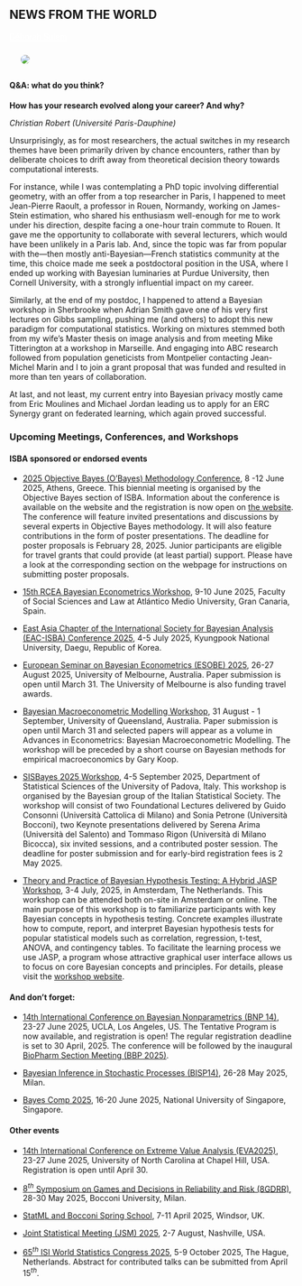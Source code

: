 ::: {.section_bulletin}
# NEWS FROM THE WORLD {#sec-news}
[Déborah Sulem](deborah.sulem@usi.ch){style="color:white; text-align: center;"}
:::

::: {.column-margin}
![](images/deborah.png){style="float:center;vertical-align:middle;
margin:10px 20px;border-radius: 10px;max-width: 100%;"}
:::

:::{.justify}

#### Q\&A: what do you \st{believe} think?

**How has your research evolved along your career? And why?**

_Christian Robert (Université Paris-Dauphine)_ 

Unsurprisingly, as for most researchers, the actual switches in my
research themes have been primarily driven by chance encounters, rather than by deliberate choices to drift away from theoretical decision theory towards computational interests. 

For instance, while I was contemplating a PhD topic involving differential geometry, with an offer from a top researcher in Paris, I happened to meet Jean-Pierre Raoult, a professor in Rouen, Normandy, working on James-Stein estimation, who shared his enthusiasm well-enough for me to work under his direction, despite facing a one-hour train commute to Rouen. It gave me the opportunity to collaborate with several lecturers, which would have been unlikely in a Paris lab. And, since the topic was far from popular with the---then mostly anti-Bayesian---French statistics community at the time, this choice made me seek a postdoctoral position in the USA, where I ended up working with Bayesian luminaries at Purdue University, then Cornell University, with a strongly influential impact on my career.

Similarly, at the end of my postdoc, I happened to attend a Bayesian workshop in Sherbrooke when Adrian Smith gave one of his very first lectures on Gibbs sampling, pushing me (and others) to adopt this new paradigm for computational statistics. Working on mixtures stemmed both from my wife's Master thesis on image analysis and from meeting Mike Titterington at a workshop in Marseille. And engaging into ABC research followed from population geneticists from Montpelier contacting Jean-Michel Marin and I to join a grant proposal that was funded and resulted in more than ten years of collaboration. 

At last, and not least, my current entry into Bayesian privacy mostly came from Eric Moulines and Michael Jordan leading us to apply for an ERC Synergy grant on federated learning, which again proved successful.



### Upcoming Meetings, Conferences, and Workshops

#### ISBA sponsored or endorsed events

- [2025 Objective Bayes (O'Bayes) Methodology Conference](https://obayes25.aueb.gr/), 8 -12 June 2025, Athens, Greece. This biennial meeting is organised by the Objective Bayes section of ISBA. Information about the conference is available on the website and the registration is now open on [the website](https://obayes25.aueb.gr/registration.html). The conference will feature invited presentations and discussions by several experts in Objective Bayes methodology. It will also feature contributions in the form of poster presentations. The deadline for poster proposals is February 28, 2025. Junior participants are eligible for travel grants that could provide (at least partial) support. Please have a look at the corresponding section on the webpage for instructions on
submitting poster proposals.

- [15th RCEA Bayesian Econometrics Workshop](https://www.rcea.world/events/forthcoming-events/the-15th-rcea-bayesian-econometrics-workshop), 9-10 June 2025, Faculty of Social Sciences and Law at Atlántico Medio University, Gran Canaria, Spain.  

- [East Asia Chapter of the International Society for Bayesian Analysis (EAC-ISBA) Conference 2025](https://eacisba2025.knu.ac.kr/), 4-5 July 2025,  Kyungpook National University,  Daegu, Republic of Korea.


- [European Seminar on Bayesian Econometrics (ESOBE) 2025](https://mbs.edu/events/2025-08-26-the-european-seminar-on-bayesian-econometrics), 26-27 August 2025, University of Melbourne, Australia. Paper submission is open until March 31. The University of Melbourne is also funding travel awards. 

- [Bayesian Macroeconometric Modelling Workshop](https://economics.uq.edu.au/event/14276/bayesian-macroeconometric-modelling-workshop), 31 August - 1 September, University of Queensland, Australia.  Paper submission is open until March 31 and selected papers will appear as a volume in Advances in Econometrics: Bayesian Macroeconometric Modelling. The workshop will be preceded by a short course on Bayesian methods for empirical macroeconomics by Gary Koop.

- [SISBayes 2025 Workshop](https://sisbayes2025.stat.unipd.it/), 4-5 September 2025, Department of Statistical Sciences of the University of Padova, Italy. This workshop is organised by the Bayesian group of the Italian Statistical Society. The workshop will consist of two Foundational Lectures delivered by Guido Consonni (Università Cattolica di Milano) and Sonia Petrone (Università Bocconi), two Keynote presentations delivered by Serena Arima (Università del Salento) and Tommaso Rigon (Università di Milano Bicocca), six invited sessions, and a contributed poster session. The deadline for poster submission and for early-bird registration fees is 2 May 2025. 


- [Theory and Practice of Bayesian Hypothesis Testing: A Hybrid JASP Workshop](https://jasp-stats.org/workshop/), 3-4 July, 2025, in Amsterdam, The Netherlands. This workshop can be attended both on-site in Amsterdam or online. The main purpose of this workshop is to familiarize participants with key Bayesian concepts in hypothesis testing. Concrete examples illustrate how to compute, report, and interpret Bayesian hypothesis tests for popular statistical models such as correlation, regression, t-test, ANOVA, and contingency tables. To facilitate the learning process we use JASP, a program whose attractive graphical user interface allows us to focus on core Bayesian concepts and principles. For details, please visit the [workshop website](https://jasp-stats.org/workshop/).



#### And don't forget:

- [14th International Conference on Bayesian Nonparametrics (BNP 14)](https://bnp14.org/), 23-27 June 2025, UCLA, Los Angeles, US. The Tentative Program is now available, and registration is open! The regular registration deadline is set to 30 April, 2025. The conference will be followed by the inaugural [BioPharm Section Meeting (BBP 2025)](https://bnp14.org/bbp2025/).

- [Bayesian Inference in Stochastic Processes (BISP14)](https://bisp14.imati.cnr.it/), 26-28 May 2025, Milan. 

-  [Bayes Comp 2025](https://bayescomp2025.sg/),  16-20 June 2025, National University of Singapore, Singapore. 


#### Other events


- [14th International Conference on Extreme Value Analysis (EVA2025)](https://eva2025.unc.edu/), 23-27 June 2025, University of North Carolina at Chapel Hill, USA. Registration is open until April 30.

- [$8^{th}$ Symposium on Games and Decisions in Reliability and Risk (8GDRR)](https://dec.unibocconi.eu/8GDRR), 28-30 May 2025, Bocconi University, Milan. 

- [StatML and Bocconi Spring School](https://statml.io/index.php/statml-bocconi-spring-school-2025-uk-edition/), 7-11 April 2025, Windsor, UK.

- [Joint Statistical Meeting (JSM) 2025](https://ww2.amstat.org/meetings/jsm/2025/), 2-7 August, Nashville, USA. 

- [$65^{th}$ ISI World Statistics Congress 2025](https://www.isi-next.org/conferences/isi-wsc2025/), 5-9 October 2025, The Hague, Netherlands. Abstract for contributed talks can be submitted from April 15$^{th}$.
:::
